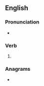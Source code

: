{{also|de-iced}}
==English==

===Pronunciation===
* {{rhymes|aɪst|lang=en}}

===Verb===
{{head|en|verb form}}

# {{en-past of|deice}}

===Anagrams===
* {{anagrams|en|decide}}